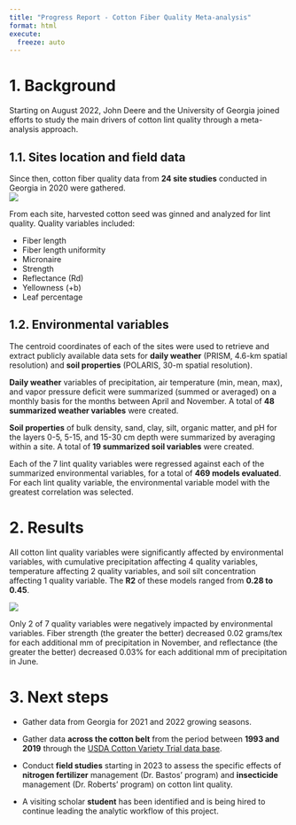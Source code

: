 ```yaml
---
title: "Progress Report - Cotton Fiber Quality Meta-analysis"
format: html
execute: 
  freeze: auto
---
```


# 1. Background

Starting on August 2022, John Deere and the University of Georgia joined efforts to study the main drivers of cotton lint quality through a meta-analysis approach.

## 1.1. Sites location and field data

Since then, cotton fiber quality data from **24 site studies** conducted in Georgia in 2020 were gathered.\
![](map.png)

From each site, harvested cotton seed was ginned and analyzed for lint quality. Quality variables included:

-   Fiber length\
-   Fiber length uniformity\
-   Micronaire\
-   Strength\
-   Reflectance (Rd)\
-   Yellowness (+b)\
-   Leaf percentage

## 1.2. Environmental variables

The centroid coordinates of each of the sites were used to retrieve and extract publicly available data sets for **daily weather** (PRISM, 4.6-km spatial resolution) and **soil properties** (POLARIS, 30-m spatial resolution).

**Daily weather** variables of precipitation, air temperature (min, mean, max), and vapor pressure deficit were summarized (summed or averaged) on a monthly basis for the months between April and November. A total of **48 summarized weather variables** were created.

**Soil properties** of bulk density, sand, clay, silt, organic matter, and pH for the layers 0-5, 5-15, and 15-30 cm depth were summarized by averaging within a site. A total of **19 summarized soil variables** were created.

Each of the 7 lint quality variables were regressed against each of the summarized environmental variables, for a total of **469 models evaluated**. For each lint quality variable, the environmental variable model with the greatest correlation was selected.

# 2. Results

All cotton lint quality variables were significantly affected by environmental variables, with cumulative precipitation affecting 4 quality variables, temperature affecting 2 quality variables, and soil silt concentration affecting 1 quality variable. The **R2** of these models ranged from **0.28 to 0.45**.

![](qualityplots.png)

Only 2 of 7 quality variables were negatively impacted by environmental variables. Fiber strength (the greater the better) decreased 0.02 grams/tex for each additional mm of precipitation in November, and reflectance (the greater the better) decreased 0.03% for each additional mm of precipitation in June.

# 3. Next steps

-   Gather data from Georgia for 2021 and 2022 growing seasons.\

-   Gather data **across the cotton belt** from the period between **1993 and 2019** through the [USDA Cotton Variety Trial data base](https://www.ars.usda.gov/southeast-area/stoneville-ms/crop-genetics-research/docs/national-cotton-variety-test/).

-   Conduct **field studies** starting in 2023 to assess the specific effects of **nitrogen fertilizer** management (Dr. Bastos' program) and **insecticide** management (Dr. Roberts' program) on cotton lint quality.

-   A visiting scholar **student** has been identified and is being hired to continue leading the analytic workflow of this project.
